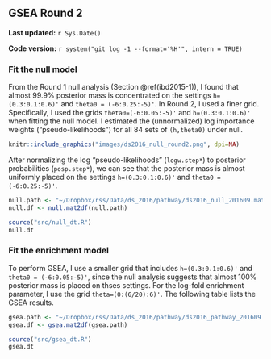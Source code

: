 ## GSEA Round 2 {#ds2016-2}

**Last updated:** `r Sys.Date()`

**Code version:** `r system("git log -1 --format='%H'", intern = TRUE)`

### Fit the null model

From the Round 1 null analysis (Section \@ref(ibd2015-1)), I found that almost 99.9% posterior mass is concentrated on the settings `h=(0.3:0.1:0.6)'` and `theta0 = (-6:0.25:-5)'`. In Round 2, I used a finer grid. Specifically, I used the grids `theta0=(-6:0.05:-5)'` and `h=(0.3:0.1:0.6)'` when fitting the null model. I estimated the (unnormalized) log importance weights ("pseudo-likelihoods") for all 84 sets of `(h,theta0)` under null. 

```r
knitr::include_graphics("images/ds2016_null_round2.png", dpi=NA)
```

After normalizing the log "pseudo-likelihoods" (`logw.step*`) to posterior probabilities (`posp.step*`), we can see that the posterior mass is almost uniformly placed on the settings `h=(0.3:0.1:0.6)'` and `theta0 = (-6:0.25:-5)'`.
```r
null.path <- "~/Dropbox/rss/Data/ds_2016/pathway/ds2016_null_201609.mat"
null.df <- null.mat2df(null.path)
```

```r
source("src/null_dt.R")
null.dt
```

### Fit the enrichment model

To perform GSEA, I use a smaller grid that includes `h=(0.3:0.1:0.6)'` and `theta0 = (-6:0.05:-5)'`, since the null analysis suggests that almost 100% posterior mass is placed on thses settings. For the log-fold enrichment parameter, I use the grid `theta=(0:(6/20):6)'`. The following table lists the GSEA results. 
```r
gsea.path <- "~/Dropbox/rss/Data/ds_2016/pathway/ds2016_pathway_201609.mat"
gsea.df <- gsea.mat2df(gsea.path) 
```

```r
source("src/gsea_dt.R")
gsea.dt
```



